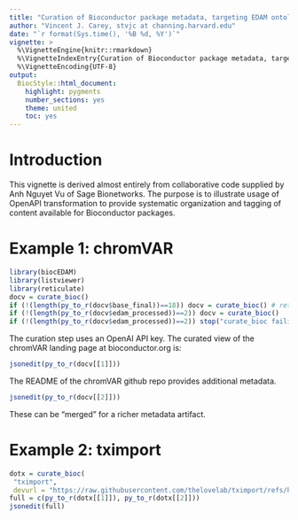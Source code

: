 ```yaml
---
title: "Curation of Bioconductor package metadata, targeting EDAM ontology and ELIXIR bio.tools metadata schemas"
author: "Vincent J. Carey, stvjc at channing.harvard.edu"
date: "`r format(Sys.time(), '%B %d, %Y')`"
vignette: >
  %\VignetteEngine{knitr::rmarkdown}
  %\VignetteIndexEntry{Curation of Bioconductor package metadata, targeting EDAM ontology and ELIXIR bio.tools metadata schemas}
  %\VignetteEncoding{UTF-8}
output:
  BiocStyle::html_document:
    highlight: pygments
    number_sections: yes
    theme: united
    toc: yes
---
```


# Introduction

This vignette is derived almost entirely from collaborative
code supplied by Anh Nguyet Vu of Sage Bionetworks.  The purpose
is to illustrate usage of OpenAPI transformation to
provide systematic organization and tagging of content
available for Bioconductor packages.

# Example 1: chromVAR

```r
library(biocEDAM)
library(listviewer)
library(reticulate)
docv = curate_bioc()
if (!(length(py_to_r(docv$base_final))==18)) docv = curate_bioc() # retry
if (!(length(py_to_r(docv$edam_processed))==2)) docv = curate_bioc()
if (!(length(py_to_r(docv$edam_processed))==2)) stop("curate_bioc failing on retry")
```
The curation step uses an OpenAI API key.
The curated view of the chromVAR landing page
at bioconductor.org is:

```r
jsonedit(py_to_r(docv[[1]]))
```

The README of the chromVAR github repo provides
additional metadata.

```r
jsonedit(py_to_r(docv[[2]]))
```

These can be "merged" for a richer metadata artifact.

# Example 2: tximport

```r
dotx = curate_bioc(
 "tximport", 
 devurl = "https://raw.githubusercontent.com/thelovelab/tximport/refs/heads/devel/vignettes/tximport.Rmd")
full = c(py_to_r(dotx[[1]]), py_to_r(dotx[[2]]))
jsonedit(full)
```
